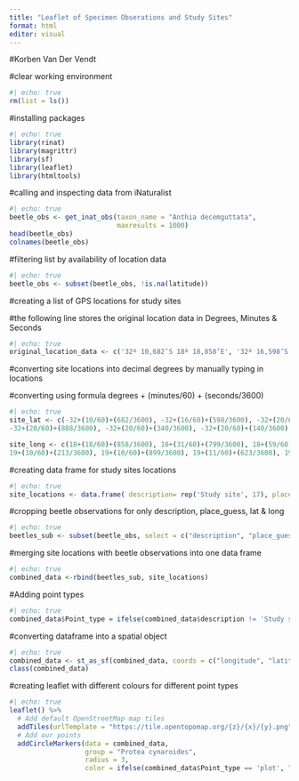 ```yaml
---
title: "Leaflet of Specimen Obserations and Study Sites"
format: html
editor: visual
---
```


#Korben Van Der Vendt

#clear working environment

```r
#| echo: true
rm(list = ls())
```

#installing packages

```r
#| echo: true
library(rinat) 
library(magrittr) 
library(sf) 
library(leaflet) 
library(htmltools) 

```

#calling and inspecting data from iNaturalist

```r
#| echo: true
beetle_obs <- get_inat_obs(taxon_name = "Anthia decemguttata",
                           maxresults = 1000)
head(beetle_obs)
colnames(beetle_obs)
```

#filtering list by availability of location data

```r
#| echo: true
beetle_obs <- subset(beetle_obs, !is.na(latitude))
```

#creating a list of GPS locations for study sites

#the following line stores the original location data in Degrees, Minutes & Seconds

```r
#| echo: true
original_location_data <- c('32º 10,682’S 18º 18,858’E', '32º 16,598’S 18º 31,799’E', '32º 20,518’S 18º 59,491’E', '32º 21,067’S 19º 00,417’E', '32º 24,471’S 19º 05,079’E', '32º 25,445’S 19º 09,970’E', '32º 27,581’S 19º 14,459’E', '32º 26,100’S 19º 13,969’E', '32º 21,435’S 19º 08,753’E', '32º 21,310’S 19º 08,938’E', '32º 21,305’S 19º 09,695’E', '32º 21,241’S 19º 10,018’E', '32º 20,888’S 19º 10,213’E', '32º 20,340’S 19º 10,899’E', '32º 20,140’S 19º 11,623’E', '32º 19,637’S 19º 12,086’E', '32º 16,674’S 19º 13,161’E')
```

#converting site locations into decimal degrees by manually typing in locations

#converting using formula degrees + (minutes/60) + (seconds/3600)

```r
#| echo: true
site_lat <- c(-32+(10/60)+(682/3600), -32+(16/60)+(598/3600), -32+(20/60)+(518/3600), -32+(21/60)+(067/3600), -32+(24/60)+(471/3600), -32+(25/60)+(445/3600), -32+(27/60)+(581/3600), -32+(26/60)+(100/3600), -32+(21/60)+(435/3600), -32+(21/60)+(310/3600), -32+(21/60)+(305/3600), -32+(21/60)+(241/3600),
-32+(20/60)+(888/3600), -32+(20/60)+(340/3600), -32+(20/60)+(140/3600), -32+(19/60)+(637/3600), -32+(16/60)+(674/3600))

site_long <- c(18+(18/60)+(858/3600), 18+(31/60)+(799/3600), 18+(59/60)+(491/3600), 19+(00/60)+(417/3600), 19+(05/60)+(079/3600), 19+(09/60)+(970/3600), 19+(14/60)+(459/3600), 19+(13/60)+(969/3600), 19+(08/60)+(753/3600), 19+(08/60)+(938/3600), 19+(09/60)+(695/3600), 19+(10/60)+(018/3600),
19+(10/60)+(213/3600), 19+(10/60)+(899/3600), 19+(11/60)+(623/3600), 19+(12/60)+(086/3600), 19+(13/60)+(161/3600))
```

#creating data frame for study sites locations

```r
#| echo: true
site_locations <- data.frame( description= rep('Study site', 17), place_guess= rep('The Cederberg Mountaints', 17),latitude= site_lat, longitude= site_long)
```

#cropping beetle observations for only description, place_guess, lat & long

```r
#| echo: true
beetles_sub <- subset(beetle_obs, select = c("description", "place_guess", 'latitude', 'longitude'))
```

#merging site locations with beetle observations into one data frame 

```r
#| echo: true
combined_data <-rbind(beetles_sub, site_locations)
```

#Adding point types 

```r
#| echo: true
combined_data$Point_type = ifelse(combined_data$description != 'Study site', 'Observation','plot')
```

#converting dataframe into a spatial object 

```r
#| echo: true
combined_data <- st_as_sf(combined_data, coords = c("longitude", "latitude"), crs = 4326)
class(combined_data)
```

#creating leaflet with different colours for different point types 

```r
#| echo: true
leaflet() %>%
  # Add default OpenStreetMap map tiles
  addTiles(urlTemplate = "https://tile.opentopomap.org/{z}/{x}/{y}.png") %>% 
  # Add our points
  addCircleMarkers(data = combined_data,
                   group = "Protea cynaroides",
                   radius = 3, 
                   color = ifelse(combined_data$Point_type == 'plot', "black", "red"))
```








